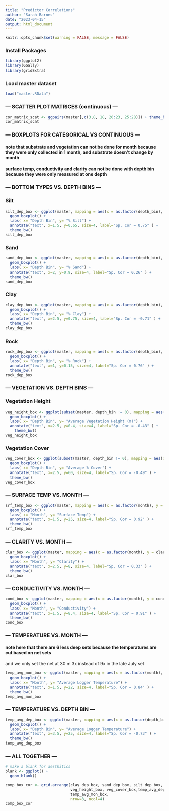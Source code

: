 ```yaml
---
title: "Predictor Correlations"
author: "Sarah Barnes"
date: "2023-04-15"
output: html_document
---
```

```r
knitr::opts_chunk$set(warning = FALSE, message = FALSE) 
```

### Install Packages
```r
library(ggplot2)
library(GGally)
library(gridExtra)
```

### Load master dataset 

```r
load("master.RData")
```

### --- SCATTER PLOT MATRICES (continuous) ---
```r
cor_matrix_scat <- ggpairs(master[,c(3,8, 18, 20:23, 25:28)]) + theme_bw()
cor_matrix_scat
```

### --- BOXPLOTS FOR CATEGORICAL VS CONTINUOUS ---

#### note that substrate and vegetation can not be done for month because they were only collected in 1 month, and substrate doesn't change by month

#### surface temp, conductivity and clarity can not be done with depth bin because they were only measured at one depth

### --- BOTTOM TYPES VS. DEPTH BINS ---

### Silt
```r
silt_dep_box <- ggplot(master, mapping = aes(x = as.factor(depth_bin), y = perc_silt)) + 
  geom_boxplot() +
  labs( x= "Depth Bin", y= "% Silt") +
  annotate("text", x=1.5, y=0.65, size=4, label="Sp. Cor = 0.75" ) +
  theme_bw()
silt_dep_box
```

### Sand
```r
sand_dep_box <- ggplot(master, mapping = aes(x = as.factor(depth_bin), y = perc_sand)) + 
  geom_boxplot() +
  labs( x= "Depth Bin", y= "% Sand") +
  annotate("text", x=2, y=0.9, size=4, label="Sp. Cor = 0.26" ) +
  theme_bw()
sand_dep_box
```

### Clay
```r
clay_dep_box <- ggplot(master, mapping = aes(x = as.factor(depth_bin), y = perc_clay)) + 
  geom_boxplot() +
  labs( x= "Depth Bin", y= "% Clay") +
  annotate("text", x=2.5, y=0.75, size=4, label="Sp. Cor = -0.71" ) +
  theme_bw()
clay_dep_box
```

### Rock
```r
rock_dep_box <- ggplot(master, mapping = aes(x = as.factor(depth_bin), y = perc_rock)) + 
  geom_boxplot() +
  labs( x= "Depth Bin", y= "% Rock") +
  annotate("text", x=1, y=0.15, size=4, label="Sp. Cor = 0.76" ) +
  theme_bw()
rock_dep_box
```

### --- VEGETATION VS. DEPTH BINS ---

### Vegetation Height
```r
veg_height_box <- ggplot(subset(master, depth_bin != 0), mapping = aes(x = as.factor(depth_bin), y = avg_vegheight)) + 
  geom_boxplot() +
  labs( x= "Depth Bin", y= "Average Vegetation Height (m)") +
  annotate("text", x=2.5, y=0.4, size=4, label="Sp. Cor = -0.43" ) +
    theme_bw()
veg_height_box
```

### Vegetation Cover
```r
veg_cover_box <- ggplot(subset(master, depth_bin != 0), mapping = aes(x = as.factor(depth_bin), y = avg_vegcover)) + 
  geom_boxplot() +
  labs( x= "Depth Bin", y= "Average % Cover") +
  annotate("text", x=2.5, y=60, size=4, label="Sp. Cor = -0.49" ) +
  theme_bw()
veg_cover_box
```

### --- SURFACE TEMP VS. MONTH ---
```r
srf_temp_box <- ggplot(master, mapping = aes(x = as.factor(month), y = surface_temp)) + 
  geom_boxplot() +
  labs( x= "Month", y= "Surface Temp") +
  annotate("text", x=1.5, y=25, size=4, label="Sp. Cor = 0.92" ) +
  theme_bw()
srf_temp_box
```

### --- CLARITY VS. MONTH ---
```r
clar_box <- ggplot(master, mapping = aes(x = as.factor(month), y = clarity)) + 
  geom_boxplot() +
  labs( x= "Month", y= "Clarity") +
  annotate("text", x=2.5, y=8, size=4, label="Sp. Cor = 0.33" ) +
  theme_bw()
clar_box
```

### --- CONDUCTIVITY VS. MONTH ---
```r
cond_box <- ggplot(master, mapping = aes(x = as.factor(month), y = conductivity)) + 
  geom_boxplot() +
  labs( x= "Month", y= "Conductivity") +
  annotate("text", x=1.5, y=8.4, size=4, label="Sp. Cor = 0.91" ) +
  theme_bw()
cond_box
```

### --- TEMPERATURE VS. MONTH ---

#### note here that there are 6 less deep sets because the temperatures are cut based on net sets 
and we only set the net at 30 m 3x instead of 9x in the late July set
```r
temp_avg_mon_box <- ggplot(master, mapping = aes(x = as.factor(month), y = temp_avg)) + 
  geom_boxplot() +
  labs( x= "Month", y= "Average Logger Temperature") +
  annotate("text", x=1.5, y=22, size=4, label="Sp. Cor = 0.84" ) +
  theme_bw()
temp_avg_mon_box
```

### --- TEMPERATURE VS. DEPTH BIN ---
```r
temp_avg_dep_box <- ggplot(master, mapping = aes(x = as.factor(depth_bin), y = temp_avg)) + 
  geom_boxplot() +
  labs( x= "Depth Bin", y= "Average Logger Temperature") +
  annotate("text", x=3.5, y=25, size=4, label="Sp. Cor = -0.73" ) +
  theme_bw()
temp_avg_dep_box
```

### --- ALL TOGETHER ---

```r
# make a blank for aesthitics
blank <- ggplot() +
  geom_blank()

comp_box_cor <- grid.arrange(clay_dep_box, sand_dep_box, silt_dep_box, rock_dep_box, 
                             veg_height_box, veg_cover_box,temp_avg_dep_box, blank, srf_temp_box, clar_box, cond_box,
                             temp_avg_mon_box,
                             nrow=3, ncol=4)
comp_box_cor
```